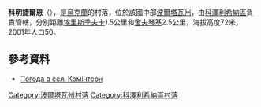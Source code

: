 {{coord|49|6|51|N|33|43|8|E|scale:100000_region:UA|display=inline,title}}

'''科明捷爾恩'''（{{lang-uk|Павлики}}），是[[烏克蘭|烏克蘭]]的村落，位於該國中部[[波爾塔瓦州|波爾塔瓦州]]，由[[科澤利希納區|科澤利希納區]]負責管轄，分別距離[[埃里斯季夫卡|埃里斯季夫卡]]1.5公里和[[舍夫琴基_(科澤利希納區)|舍夫琴基]]2.5公里，海拔高度72米，2001年人口50。

==參考資料==
* [http://weather.in.ua/ua/poltavskaja/11246 Погода в селі Комінтерн]

{{DEFAULTSORT:Комінтерн}}
[[Category:波爾塔瓦州村落|Category:波爾塔瓦州村落]]
[[Category:科澤利希納區村落|Category:科澤利希納區村落]]


{{Poltava-geo-stub}}
